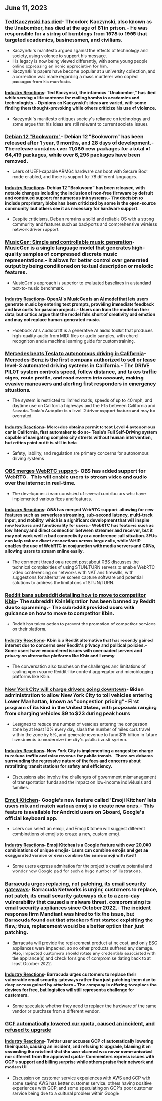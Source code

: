 

<CallToAction />

<Steps>

## June 11, 2023

### [Ted Kaczynski has died](https://www.nytimes.com/2023/06/10/us/ted-kaczynski-dead.html)- Theodore Kaczynski, also known as the Unabomber, has died at the age of 81 in prison.- He was responsible for a string of bombings from 1978 to 1995 that targeted academics, businessmen, and civilians.

- Kaczynski's manifesto argued against the effects of technology and society, using violence to support his message.
- His legacy is now being viewed differently, with some young people online expressing an ironic appreciation for him.
- Kaczynski's papers have become popular at a university collection, and a correction was made regarding a mass murderer who copied passages from his manifesto.

#### [Industry Reactions](http://news.ycombinator.com/item?id=36272409)- Ted Kaczynski, the infamous "Unabomber," has died while serving a life sentence for mailing bombs to academics and technologists.- Opinions on Kaczynski's ideas are varied, with some finding them thought-provoking while others criticize his use of violence.

- Kaczynski's manifesto critiques society's reliance on technology and some argue that his ideas are still relevant to current societal issues.

### [Debian 12 "Bookworm"](https://www.debian.org/News/2023/20230610)- Debian 12 "Bookworm" has been released after 1 year, 9 months, and 28 days of development.- The release contains over 11,089 new packages for a total of 64,419 packages, while over 6,296 packages have been removed.

- Users of UEFI-capable ARM64 hardware can boot with Secure Boot mode enabled, and there is support for 78 different languages.

#### [Industry Reactions](http://news.ycombinator.com/item?id=36269934)- Debian 12 "Bookworm" has been released, with notable changes including the inclusion of non-free firmware by default and continued support for numerous init systems.- The decision to include proprietary blobs has been criticized by some in the open-source community, but others see it as necessary for hardware support.

- Despite criticisms, Debian remains a solid and reliable OS with a strong community and features such as backports and comprehensive wireless network driver support.

### [MusicGen: Simple and controllable music generation](https://ai.honu.io/papers/musicgen/)- MusicGen is a single language model that generates high-quality samples of compressed discrete music representations.- It allows for better control over generated output by being conditioned on textual description or melodic features.

- MusicGen's approach is superior to evaluated baselines in a standard text-to-music benchmark.

#### [Industry Reactions](http://news.ycombinator.com/item?id=36271926)- OpenAI's MusicGen is an AI model that lets users generate music by entering text prompts, providing immediate feedback and low costs for passion projects.- Users can train the model on their data, but critics argue that the model falls short of creativity and emotion and may not replace human-generated music.

- Facebook AI's Audiocraft is a generative AI audio toolkit that produces high-quality audio from MIDI files or audio samples, with chord recognition and a machine learning guide for custom training.

### [Mercedes beats Tesla to autonomous driving in California](https://www.theregister.com/2023/06/09/mercedes_california_tesla/)- Mercedes-Benz is the first company authorized to sell or lease level-3 automated driving systems in California.- The DRIVE PILOT system controls speed, follow distance, and takes traffic signs, route profile, and road events into account, making evasive maneuvers and alerting first responders in emergency situations.

- The system is restricted to limited roads, speeds of up to 40 mph, and daytime use on California highways and the I-15 between California and Nevada. Tesla's Autopilot is a level-2 driver support feature and may be overrated.

#### [Industry Reactions](http://news.ycombinator.com/item?id=36270413)- Mercedes obtains permit to test Level 4 autonomous car in California, first automaker to do so- Tesla's Full Self-Driving system capable of navigating complex city streets without human intervention, but critics point out it is still in beta

- Safety, liability, and regulation are primary concerns for autonomous driving systems

### [OBS merges WebRTC support](https://github.com/obsproject/obs-studio/commit/851a8c216e14617fb523951839f3bdb240e85141)- OBS has added support for WebRTC.- This will enable users to stream video and audio over the internet in real-time.

- The development team consisted of several contributors who have implemented various fixes and features.

#### [Industry Reactions](http://news.ycombinator.com/item?id=36273075)- OBS has merged WebRTC support, allowing for new features such as serverless streaming, sub-second latency, multi-track input, and mobility, which is a significant development that will inspire new features and functionality for users.- WebRTC has features such as low latency and direct connection between streamer and receiver, but it may not work well in bad connectivity or a conference call situation. SFUs can help reduce direct connections across large calls, while WHIP enables the use of WebRTC in conjunction with media servers and CDNs, allowing users to stream online easily.

- The comment thread on a recent post about OBS discusses the technical complexities of using STUN/TURN servers to enable WebRTC video conferencing on networks with NAT and firewalls, with suggestions for alternative screen capture software and potential solutions to address the limitations of STUN/TURN.

### [Reddit bans subreddit detailing how to move to competitor Kbin](https://old.reddit.com/r/KbinMigration)- The subreddit KbinMigration has been banned by Reddit due to spamming.- The subreddit provided users with guidance on how to move to competitor Kbin.

- Reddit has taken action to prevent the promotion of competitor services on their platform.

#### [Industry Reactions](http://news.ycombinator.com/item?id=36268458)- Kbin is a Reddit alternative that has recently gained interest due to concerns over Reddit's privacy and political policies.- Some users have encountered issues with overloaded servers and privacy on alternative platforms like Kbin and Lemmy.

- The conversation also touches on the challenges and limitations of scaling open source Reddit-like content aggregator and microblogging platforms like Kbin.

### [New York City will charge drivers going downtown](https://www.cnn.com/2023/06/10/business/congestion-pricing-new-york-city-transportation/index.html)- Biden administration to allow New York City to toll vehicles entering Lower Manhattan, known as "congestion pricing"- First program of its kind in the United States, with proposals ranging from charging vehicles $9 to $23 during peak hours

- Designed to reduce the number of vehicles entering the congestion zone by at least 10% every day, slash the number of miles cars travel within the zone by 5%, and generate revenue to fund $15 billion in future investments to modernize the city's public transit system.

#### [Industry Reactions](http://news.ycombinator.com/item?id=36270597)- New York City is implementing a congestion charge to reduce traffic and raise revenue for public transit.- There are debates surrounding the regressive nature of the fees and concerns about retrofitting transit stations for safety and efficiency.

- Discussions also involve the challenges of government mismanagement of transportation funds and the impact on low-income individuals and families.

### [Emoji Kitchen](https://emojikitchen.dev/)- Google's new feature called 'Emoji Kitchen' lets users mix and match various emojis to create new ones.- This feature is available for Android users on Gboard, Google's official keyboard app.

- Users can select an emoji, and Emoji Kitchen will suggest different combinations of emojis to create a new, custom emoji.

#### [Industry Reactions](http://news.ycombinator.com/item?id=36267382)- Emoji Kitchen is a Google feature with over 20,000 combinations of unique emojis- Users can combine emojis and get an exaggerated version or even combine the same emoji with itself

- Some users express admiration for the project's creative potential and wonder how Google paid for such a huge number of illustrations.

### [Barracuda urges replacing, not patching, its email security gateways](https://krebsonsecurity.com/2023/06/barracuda-urges-replacing-not-patching-its-email-security-gateways/)- Barracuda Networks is urging customers to replace, not patch, its email security gateways due to a zero-day vulnerability that caused a malware threat, compromising its email security appliances since October 2022.- The incident response firm Mandiant was hired to fix the issue, but Barracuda found out that attackers first started exploiting the flaw; thus, replacement would be a better option than just patching.

- Barracuda will provide the replacement product at no cost, and only ESG appliances were impacted, so no other products suffered any damage. Also, impacted customers should rotate any credentials associated with the appliance(s) and check for signs of compromise dating back to at least October 2022.

#### [Industry Reactions](http://news.ycombinator.com/item?id=36274525)- Barracuda urges customers to replace their vulnerable email security gateways rather than just patching them due to deep access gained by attackers.- The company is offering to replace the devices for free, but logistics will still represent a challenge for customers.

- Some speculate whether they need to replace the hardware of the same vendor or purchase from a different vendor.

### [GCP automatically lowered our quota, caused an incident, and refused to upgrade](https://twitter.com/JustJake/status/1667478906591666176)

#### [Industry Reactions](http://news.ycombinator.com/item?id=36272747)- Twitter user accuses GCP of automatically lowering their quota, causing an incident, and refusing to upgrade, blaming it on exceeding the rate limit that the user claimed was never communicated nor different from the approved quota- Commenters express issues with GCP's support and billing surprise while others praise their network and modern UI

- Discussion on customer service experiences with AWS and GCP with some saying AWS has better customer service, others having positive experiences with GCP, and some speculating on GCP's poor customer service being due to a cultural problem within Google

</Steps>
